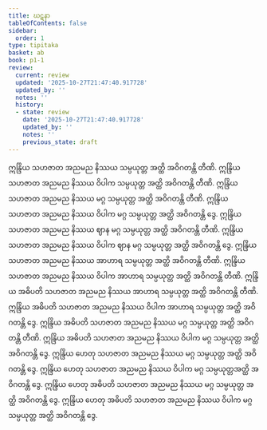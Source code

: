 ```yaml
---
title: ဃဋနာ
tableOfContents: false
sidebar:
  order: 1
type: tipitaka
basket: ab
book: p1-1
review:
  current: review
  updated: '2025-10-27T21:47:40.917728'
  updated_by: ''
  notes: ''
  history:
  - state: review
    date: '2025-10-27T21:47:40.917728'
    updated_by: ''
    notes: ''
    previous_state: draft
---
```



<ReviewStatus review={frontmatter.review} showDetails={true} />

<HypothesisAnnotation frontmatter={frontmatter} />

<DynamicBreadcrumb />

<Paragraph number="1982" book="p1-1">
ဣန္ဒြိယ သဟဇာတ အညမည နိဿယ သမ္ပယုတ္တ အတ္ထိ အဝိဂတန္တိ တီဏိ. ဣန္ဒြိယ သဟဇာတ အညမည နိဿယ ဝိပါက သမ္ပယုတ္တ အတ္ထိ အဝိဂတန္တိ တီဏိ.
</Paragraph>

<Paragraph number="1983" book="p1-1">
ဣန္ဒြိယ သဟဇာတ အညမည နိဿယ မဂ္ဂ သမ္ပယုတ္တ အတ္ထိ အဝိဂတန္တိ တီဏိ. ဣန္ဒြိယ သဟဇာတ အညမည နိဿယ ဝိပါက မဂ္ဂ သမ္ပယုတ္တ အတ္ထိ အဝိဂတန္တိ ဒွေ.
</Paragraph>

<Paragraph number="1984" book="p1-1">
ဣန္ဒြိယ သဟဇာတ အညမည နိဿယ ဈာန မဂ္ဂ သမ္ပယုတ္တ အတ္ထိ အဝိဂတန္တိ တီဏိ. ဣန္ဒြိယ သဟဇာတ အညမည နိဿယ ဝိပါက ဈာန မဂ္ဂ သမ္ပယုတ္တ အတ္ထိ အဝိဂတန္တိ ဒွေ.
</Paragraph>

<Paragraph number="1985" book="p1-1">
ဣန္ဒြိယ သဟဇာတ အညမည နိဿယ အာဟာရ သမ္ပယုတ္တ အတ္ထိ အဝိဂတန္တိ တီဏိ. ဣန္ဒြိယ သဟဇာတ အညမည နိဿယ ဝိပါက အာဟာရ သမ္ပယုတ္တ အတ္ထိ အဝိဂတန္တိ တီဏိ.
</Paragraph>

<Paragraph number="1986" book="p1-1">
ဣန္ဒြိယ အဓိပတိ သဟဇာတ အညမည နိဿယ အာဟာရ သမ္ပယုတ္တ အတ္ထိ အဝိဂတန္တိ တီဏိ. ဣန္ဒြိယ အဓိပတိ သဟဇာတ အညမည နိဿယ ဝိပါက အာဟာရ သမ္ပယုတ္တ အတ္ထိ အဝိဂတန္တိ ဒွေ.
</Paragraph>

<Paragraph number="1987" book="p1-1">
ဣန္ဒြိယ အဓိပတိ သဟဇာတ အညမည နိဿယ မဂ္ဂ သမ္ပယုတ္တ အတ္ထိ အဝိဂတန္တိ တီဏိ. ဣန္ဒြိယ အဓိပတိ သဟဇာတ အညမည နိဿယ ဝိပါက မဂ္ဂ သမ္ပယုတ္တ အတ္ထိ အဝိဂတန္တိ ဒွေ.
</Paragraph>

<Paragraph number="1988" book="p1-1">
ဣန္ဒြိယ ဟေတု သဟဇာတ အညမည နိဿယ မဂ္ဂ သမ္ပယုတ္တ အတ္ထိ အဝိဂတန္တိ ဒွေ. ဣန္ဒြိယ ဟေတု သဟဇာတ အညမည နိဿယ ဝိပါက မဂ္ဂ သမ္ပယုတ္တအတ္ထိ အဝိဂတန္တိ ဒွေ.
</Paragraph>

<Paragraph number="1989" book="p1-1">
ဣန္ဒြိယ ဟေတု အဓိပတိ သဟဇာတ အညမည နိဿယ မဂ္ဂ သမ္ပယုတ္တ အတ္ထိ အဝိဂတန္တိ ဒွေ. ဣန္ဒြိယ ဟေတု အဓိပတိ သဟဇာတ အညမည နိဿယ ဝိပါက မဂ္ဂ သမ္ပယုတ္တ အတ္ထိ အဝိဂတန္တိ ဒွေ.
</Paragraph>